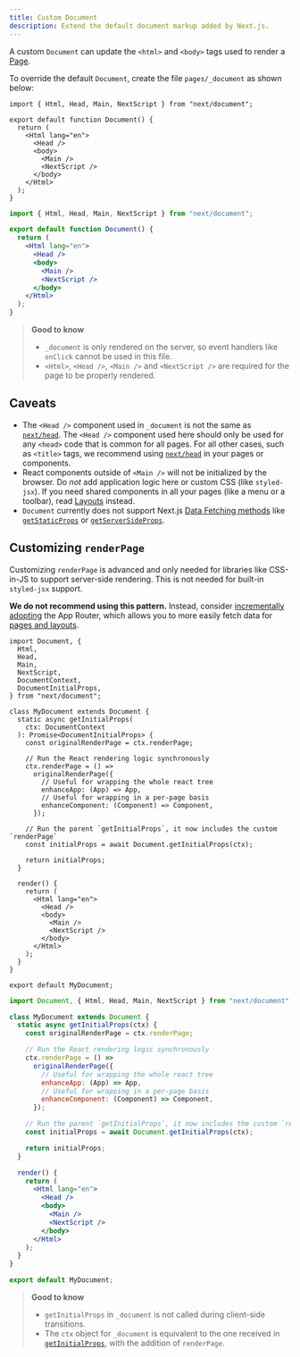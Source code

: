 ```yaml
---
title: Custom Document
description: Extend the default document markup added by Next.js.
---
```


A custom `Document` can update the `<html>` and `<body>` tags used to render a [Page](/docs/pages/building-your-application/routing/pages-and-layouts).

To override the default `Document`, create the file `pages/_document` as shown below:

```tsx filename="pages/_document.tsx" switcher
import { Html, Head, Main, NextScript } from "next/document";

export default function Document() {
  return (
    <Html lang="en">
      <Head />
      <body>
        <Main />
        <NextScript />
      </body>
    </Html>
  );
}
```

```jsx filename="pages/_document.jsx" switcher
import { Html, Head, Main, NextScript } from "next/document";

export default function Document() {
  return (
    <Html lang="en">
      <Head />
      <body>
        <Main />
        <NextScript />
      </body>
    </Html>
  );
}
```

> **Good to know**
>
> - `_document` is only rendered on the server, so event handlers like `onClick` cannot be used in this file.
> - `<Html>`, `<Head />`, `<Main />` and `<NextScript />` are required for the page to be properly rendered.

## Caveats

- The `<Head />` component used in `_document` is not the same as [`next/head`](/docs/pages/api-reference/components/head). The `<Head />` component used here should only be used for any `<head>` code that is common for all pages. For all other cases, such as `<title>` tags, we recommend using [`next/head`](/docs/pages/api-reference/components/head) in your pages or components.
- React components outside of `<Main />` will not be initialized by the browser. Do _not_ add application logic here or custom CSS (like `styled-jsx`). If you need shared components in all your pages (like a menu or a toolbar), read [Layouts](/docs/pages/building-your-application/routing/pages-and-layouts#layout-pattern) instead.
- `Document` currently does not support Next.js [Data Fetching methods](/docs/pages/building-your-application/data-fetching) like [`getStaticProps`](/docs/pages/building-your-application/data-fetching/get-static-props) or [`getServerSideProps`](/docs/pages/building-your-application/data-fetching/get-server-side-props).

## Customizing `renderPage`

Customizing `renderPage` is advanced and only needed for libraries like CSS-in-JS to support server-side rendering. This is not needed for built-in `styled-jsx` support.

**We do not recommend using this pattern.** Instead, consider [incrementally adopting](/docs/app/building-your-application/upgrading/app-router-migration) the App Router, which allows you to more easily fetch data for [pages and layouts](/docs/app/building-your-application/routing/pages-and-layouts).

```tsx filename="pages/_document.tsx" switcher
import Document, {
  Html,
  Head,
  Main,
  NextScript,
  DocumentContext,
  DocumentInitialProps,
} from "next/document";

class MyDocument extends Document {
  static async getInitialProps(
    ctx: DocumentContext
  ): Promise<DocumentInitialProps> {
    const originalRenderPage = ctx.renderPage;

    // Run the React rendering logic synchronously
    ctx.renderPage = () =>
      originalRenderPage({
        // Useful for wrapping the whole react tree
        enhanceApp: (App) => App,
        // Useful for wrapping in a per-page basis
        enhanceComponent: (Component) => Component,
      });

    // Run the parent `getInitialProps`, it now includes the custom `renderPage`
    const initialProps = await Document.getInitialProps(ctx);

    return initialProps;
  }

  render() {
    return (
      <Html lang="en">
        <Head />
        <body>
          <Main />
          <NextScript />
        </body>
      </Html>
    );
  }
}

export default MyDocument;
```

```jsx filename="pages/_document.jsx" switcher
import Document, { Html, Head, Main, NextScript } from "next/document";

class MyDocument extends Document {
  static async getInitialProps(ctx) {
    const originalRenderPage = ctx.renderPage;

    // Run the React rendering logic synchronously
    ctx.renderPage = () =>
      originalRenderPage({
        // Useful for wrapping the whole react tree
        enhanceApp: (App) => App,
        // Useful for wrapping in a per-page basis
        enhanceComponent: (Component) => Component,
      });

    // Run the parent `getInitialProps`, it now includes the custom `renderPage`
    const initialProps = await Document.getInitialProps(ctx);

    return initialProps;
  }

  render() {
    return (
      <Html lang="en">
        <Head />
        <body>
          <Main />
          <NextScript />
        </body>
      </Html>
    );
  }
}

export default MyDocument;
```

> **Good to know**
>
> - `getInitialProps` in `_document` is not called during client-side transitions.
> - The `ctx` object for `_document` is equivalent to the one received in [`getInitialProps`](/docs/pages/api-reference/functions/get-initial-props#context-object), with the addition of `renderPage`.
